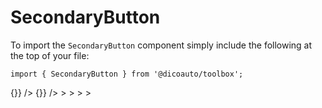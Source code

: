 
<Meta
  title="Toolbox/Button/Secondary"
  component={SecondaryButton}
/>

# SecondaryButton

To import the `SecondaryButton` component simply include the following at the top of your file:

```
import { SecondaryButton } from '@dicoauto/toolbox';
```

<Canvas>
  <Story name="Default">
    <SecondaryButton
      label="Action"
      onClick={() => {}}
    />
    <SecondaryButton
      outlined
      label="Action"
      onClick={() => {}}
    />
  </Story>
</Canvas>

<Canvas>
  <Story
    name="Hovered"
    parameters={{ pseudo: { hover: true } }}
  >
    <SecondaryButton label="Action" />
    <SecondaryButton
      outlined
      label="Action"
    />>
  </Story>
</Canvas>

<Canvas>
  <Story
    name="Active"
    parameters={{ pseudo: { active: true } }}
  >
    <SecondaryButton label="Action" />
    <SecondaryButton
      outlined
      label="Action"
    />>
  </Story>
</Canvas>

<Canvas>
  <Story
    name="Focus"
    parameters={{ pseudo: { focusVisible: true } }}
  >
    <SecondaryButton label="Action" />
    <SecondaryButton
      outlined
      label="Action"
    />>
  </Story>
</Canvas>

<Canvas>
  <Story name="Disabled">
    <SecondaryButton
      disabled
      label="Action"
    />
    <SecondaryButton
      disabled
      outlined
      label="Action"
    />
  </Story>
</Canvas>

<Canvas>
  <Story name="Long Title">
    <SecondaryButton
      label="lorem ipsum lorem ipsum lorem ipsum lorem ipsum lorem ipsum lorem ipsum
      lorem ipsum lorem ipsum"
    />
    <SecondaryButton
      outlined
      label="lorem ipsum lorem ipsum lorem ipsum lorem ipsum lorem ipsum lorem ipsum
      lorem ipsum lorem ipsum"
    />
  </Story>
</Canvas>

<Canvas>
  <Story
    name="Visited"
    parameters={{ pseudo: { visited: true } }}
  >
    <SecondaryButton label="Action" />
    <SecondaryButton
      outlined
      label="Action"
    />>
  </Story>
</Canvas>
